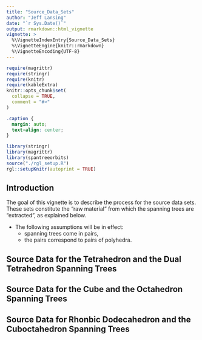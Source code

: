 ```yaml
---
title: "Source_Data_Sets"
author: "Jeff Lansing"
date: "`r Sys.Date()`"
output: rmarkdown::html_vignette
vignette: >
  %\VignetteIndexEntry{Source_Data_Sets}
  %\VignetteEngine{knitr::rmarkdown}
  %\VignetteEncoding{UTF-8}
---
```


```r
require(magrittr)
require(stringr)
require(knitr)
require(kableExtra)
knitr::opts_chunk$set(
  collapse = TRUE,
  comment = "#>"
)
```

```css
.caption {
  margin: auto;
  text-align: center;
}
```
```r
library(stringr)
library(magrittr)
library(spantreeorbits)
source("./rgl_setup.R")
rgl::setupKnitr(autoprint = TRUE)
```

```{=html}
<script type="text/javascript" id="MathJax-script" async
  src="https://cdn.jsdelivr.net/npm/mathjax@3/es5/tex-mml-chtml.js">
</script>
```

## Introduction

The goal of this vignette is to describe the process for the source data sets. These sets constitute the "raw material" from which the spanning trees are "extracted", as explained below.

* The following assumptions will be in effect:
  + spanning trees come in pairs,
  + the pairs correspond to pairs of polyhedra.
  
## Source Data for the Tetrahedron and the Dual Tetrahedron Spanning Trees

## Source Data for the Cube and the Octahedron Spanning Trees

## Source Data for Rhonbic Dodecahedron and the Cuboctahedron Spanning Trees

